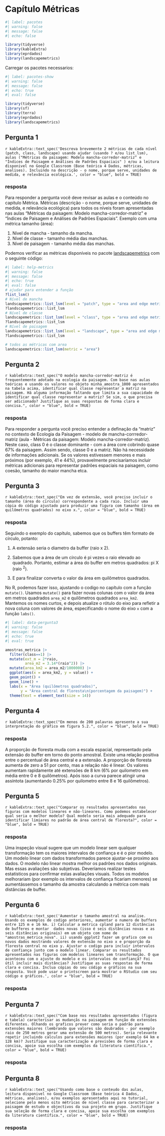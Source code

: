 # Capítulo Métricas

```r
#| label: pacotes
#| warning: false
#| message: false
#| echo: false

library(tidyverse)
library(kableExtra)
library(eprdados)
library(landscapemetrics)
```

Carregar os pacotes necessarios:

```r
#| label: pacotes-show
#| warning: false
#| message: false
#| echo: true
#| eval: false

library(tidyverse)
library(sf)
library(terra)
library(eprdados)
library(landscapemetrics)
```

## Pergunta 1

`r kableExtra::text_spec('Descreva brevemente 2 métricas de cada nível (patch, class, landscape) usando ajudar (usando ? e/ou list_lsm), aulas ("Métricas da paisagem: Modelo mancha-corredor-matriz" e "Índices de Paisagem e Análises de Padrões Espaciais" ) e/ou a leitura disponivel no Google Classroom (Base teórica 4 Dados, métricas, analises). Incluindo na descrição - o nome, porque serve, unidades de medida, e relevância ecológica.', color = "blue", bold = TRUE)`

### resposta

Para responder a pergunta você deve revisar as aulas e o conteúdo no capitulo Métrica. Métricas (descrição - o nome, porque serve, unidades de medida, e relevância ecológica) para todos os níveis foram apresentadas nas aulas "Métricas da paisagem: Modelo mancha-corredor-matriz" e "Índices de Paisagem e Análises de Padrões Espaciais". Exemplo com uma métrica tamanho (área):

1.  Nível de mancha - tamanho da mancha.
2.  Nível de classe - tamanho média das manchas.
3.  Nível de paisagem - tamanho média das manchas.

Podemos verificar as métricas disponíveis no pacote [landscapemetrics](https://r-spatialecology.github.io/landscapemetrics/) com o seguinte código:

```r
#| label: help-metrics
#| warning: false
#| message: false
#| echo: true
#| eval: false
# ajudar para entender a função
?list_lsm()
# Nível de mancha
landscapemetrics::list_lsm(level = "patch", type = "area and edge metric")
?landscapemetrics::list_lsm
# Nível de classe
landscapemetrics::list_lsm(level = "class", type = "area and edge metric")
?landscapemetrics::list_lsm
# Nível de paisagem
landscapemetrics::list_lsm(level = "landscape", type = "area and edge metric")
?landscapemetrics::list_lsm

# todos as métricas com area
landscapemetrics::list_lsm(metric = "area")

```

## Pergunta 2

`r kableExtra::text_spec("O modelo mancha-corredor-matriz é frequentemente adotado na ecologia da paisagem. Com base nas aulas teóricas e usando os valores no objeto minha_amostra_1000 apresentados na tabela acima, identificar qual classe representar a matriz na paisagem. Há alguma informação faltando que limita a sua capacidade de identificar qual classe representar a matriz? Se sim, o que precisa ser adicionado? Justifique as suas respostas de forma clara e concisa.", color = "blue", bold = TRUE)`

### resposta

Para responder a pergunta você preciso entender a definação da "matriz" no contexto de Ecologia da Paisagem - modelo de mancha-corrredor-matriz (aula - Métricas da paisagem: Modelo mancha-corredor-matriz). Neste caso, class 0 é o classe dominante - com a área core cobrindo quase 67% da paisagem. Assim sendo, classe 0 e a matriz. Não há necessidade de informações adicionais. Se os valores estivessem menores e mais próximos (por exemplo, 41 e 44%), provavelmente precisaríamos incluir métricas adicionais para representar padrões espaciais na paisagem, como coesão, tamanho do maior mancha etca. 

## Pergunta 3

`r kableExtra::text_spec("Em vez de extensão, você preciso incluir o tamanho (área do circulo) correspondente a cada raio. Incluir uma cópia do código ajustado para produzir uma figura com tamanho (área em quilômetros quadrados) no eixo x.", color = "blue", bold = TRUE)`

### resposta

Seguindo o exemplo do capítulo, sabemos que os buffers têm formato de círculo, potanto:

1.  A extensão seria o diametro da buffer (raio x 2).

2.  Sabemos que a área de um círculo é pi vezes o raio elevado ao quadrado. Portanto, estimar a área do buffer em metros quadrados: pi X (raio ^2^).

3.  E para finalizar converta o valor da área em quilômetros quadrados.

No R, podemos fazer isso, ajustando o codigo no capítulo com a função `mutate()`. Usamos `mutate()` para fazer novas colunas com o valor da área em metros quadrados `area_m2` e quilômetros quadrados `area_km2`. Mantemos os nomes curtos, e depois atualize o rótulo do eixo para refletir a nova coluna com valores de área, especificando o nome do eixo `x` com a função `labs()`.

```r
#| label: data-pergunta3
#| warning: false
#| message: false
#| echo: true
#| eval: true

amostras_metrica |> 
  filter(class==1) |> 
  mutate(ext_m = 2*raio, 
         area_m2 = 3.14*(raio^2)) |> 
  mutate(area_km2 = area_m2/1000000) |>
  ggplot(aes(x = area_km2, y = value)) + 
  geom_point() + 
  geom_line() +
  labs(x = "Área (quilômetros quadrados)", 
       y = "Área central de floresta\n(porcentagem da paisagem)") + 
  theme(text = element_text(size = 14))
```

## Pergunta 4

`r kableExtra::text_spec("Em menos de 200 palavras apresente a sua interpretação do gráfico em figura 5.2.", color = "blue", bold = TRUE)`


### resposta

A proporção de floresta muda com a escala espacial, representado pela extensão do buffer em torno do ponto amostral. Existe uma relação positiva entre o percentual de área central e a extensão. A proporção de floresta aumenta de zero a 51 por cento, mas a relação não é linear. Os valores aumentam rapidamente até extensões de 8 km (6% por quilometro em média entre 0 e 8 quilômetros). Após isso a curva parece atingir uma assíntota (aumentando 0.25% por quilometro entre 8 e 16 quilômetros).


## Pergunta 5

`r kableExtra::text_spec("Comparar os resultados apresentados nas figuras com modelos lineares e não-lineares. Como podemos estabelecer qual seria o melhor modelo? Qual modelo seria mais adequado para identificar limiares no padrão de área central de floresta?", color = "blue", bold = TRUE)`

### resposta

Uma inspeção visual sugere que um modelo linear sem qualquer transformação tem os maiores intervalos de confiança e é o pior modelo. Um modelo linear com dados transformados parece ajustar-se proximo aos dados. O modelo não linear mostra melhor os padrões nos dados originais. Mas essas avaliações são subjetivas. Deveríamos realizar testes estatísticos para confirmar estas avaliações visuais. Todos os modelos melhorariam (por exemplo os intervalos de confiança ficariam menores) se aumentássemos o tamanho da amostra calculando a métrica com mais distâncias de buffer.

## Pergunta 6

`r kableExtra::text_spec('Aumentar o tamanho amostral na analise. Usando os exemplos de codigo anteriores, aumentar o numero de buffers entre 125 m e 16 km. i) Calcular a metrica cpland para 12 distâncias de bufferes e montar  dados novas (isso é seis distâncias novas e as seis distâncias originais) em um objeto com nome de "amostras_metrica_nova". ii) usando ggplot2 fazer um grafico com os novos dados mostrando valores de extensão no eixo x e proporção da floresta central no eixo y. Ajustar o codigo para incluir intervalos de confiança junto com o modelo linear. Comparar os resultados apresentados nas figuras com modelos lineares sem transformação. O que aconteceu com o ajuste do modelo e os intervalos de confiançã? Foi útil incluir mais distâncias? Justifique as suas respostas de forma clara e concisa. Inclua cópias do seu código e gráficos na sua resposta. Você pode usar o printscreen para mostrar o RStudio com seu código e gráficos.', color = "blue", bold = TRUE)`

### resposta


## Pergunta 7

`r kableExtra::text_spec("Com base nos resultados apresentados (figura e tabela) caracterisar as mudançãs na paisagem em função de extensões diferentes. Olhando os graficos prever como seria o padrão para extensões maiores (lembrando que valores são doubrados - por exemplo raio de 250 metros gerar uma extensão de 500 metros). Seria relevante repetir incluindo calculos para extensões maiores (por exemplo 64 km e 128 km)? Justifique sua caracterização e previsões de forma clara e concisa, apoie sua escolha com exemplos da literatura científica.", color = "blue", bold = TRUE)`

### resposta

## Pergunta 8

`r kableExtra::text_spec("Usando como base o conteudo das aulas, leitura disponivel no Google Classroom (Base teórica 4 Dados, métricas, analises), e/ou exemplos apresentados aqui no tutorial, selecione pelo menos oito métricas de nível classe para caracterizar a paisagem de estudo e objectivos da sua projeto em grupo. Justifique sua seleção de forma clara e concisa, apoie sua escolha com exemplos da literatura científica.", color = "blue", bold = TRUE)`

### resposta
